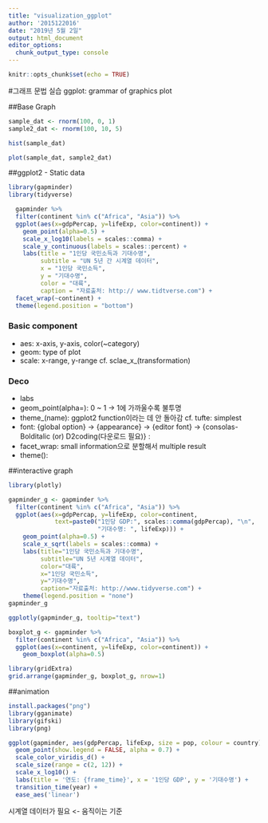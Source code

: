 ---
title: "visualization_ggplot"
author: '2015122016'
date: "2019년 5월 2일"
output: html_document
editor_options: 
  chunk_output_type: console
---

```{r setup, include=FALSE}
knitr::opts_chunk$set(echo = TRUE)
```
#그래프 문법 실습
ggplot: grammar of graphics plot

##Base Graph
```{r Base Graph}
sample_dat <- rnorm(100, 0, 1)
sample2_dat <- rnorm(100, 10, 5)

hist(sample_dat)

plot(sample_dat, sample2_dat)
```

##ggplot2 - Static data
```{r ggplot2 - Static data}
library(gapminder)
library(tidyverse)

  gapminder %>%
  filter(continent %in% c("Africa", "Asia")) %>%
  ggplot(aes(x=gdpPercap, y=lifeExp, color=continent)) +
    geom_point(alpha=0.5) +
    scale_x_log10(labels = scales::comma) +
    scale_y_continuous(labels = scales::percent) +
    labs(title = "1인당 국민소득과 기대수명",
         subtitle = "UN 5년 간 시계열 데이터",
         x = "1인당 국민소득",
         y = "기대수명",
         color = "대륙",
         caption = "자료출처: http:// www.tidtverse.com") +
  facet_wrap(~continent) +
  theme(legend.position = "bottom")

```
### Basic component
- aes: x-axis, y-axis, color(~category)
- geom: type of plot
- scale: x-range, y-range 
         cf. sclae_x_(transformation)

### Deco
- labs
- geom_point(alpha=): 0 ~ 1 -> 1에 가까울수록 불투명
- theme_(name): ggplot2 function이라는 데 안 돌아감
  cf. tufte: simplest  
- font: {global option} -> {appearance} -> {editor font} 
         -> {consolas-Bolditalic (or) D2coding(다운로드 필요)}
      : 
- facet_wrap: small information으로 분할해서 multiple result
- theme(): 

##interactive graph
```{r interactive graph}
library(plotly)

gapminder_g <- gapminder %>% 
  filter(continent %in% c("Africa", "Asia")) %>% 
  ggplot(aes(x=gdpPercap, y=lifeExp, color=continent, 
             text=paste0("1인당 GDP:", scales::comma(gdpPercap), "\n",
                         "기대수명: ", lifeExp))) +
    geom_point(alpha=0.5) +
    scale_x_sqrt(labels = scales::comma) +
    labs(title="1인당 국민소득과 기대수명",
         subtitle="UN 5년 시계열 데이터",
         color="대륙",
         x="1인당 국민소득",
         y="기대수명",
         caption="자료출처: http://www.tidyverse.com") +
    theme(legend.position = "none")
gapminder_g

ggplotly(gapminder_g, tooltip="text")
```

```{r}
boxplot_g <- gapminder %>% 
  filter(continent %in% c("Africa", "Asia")) %>% 
  ggplot(aes(x=continent, y=lifeExp, color=continent)) +
    geom_boxplot(alpha=0.5)

library(gridExtra)
grid.arrange(gapminder_g, boxplot_g, nrow=1)
```

##animation
```{r}
install.packages("png")
library(gganimate)
library(gifski)
library(png)

ggplot(gapminder, aes(gdpPercap, lifeExp, size = pop, colour = country)) +
  geom_point(show.legend = FALSE, alpha = 0.7) +
  scale_color_viridis_d() +
  scale_size(range = c(2, 12)) +
  scale_x_log10() +
  labs(title = '연도: {frame_time}', x = '1인당 GDP', y = '기대수명') +
  transition_time(year) +
  ease_aes('linear')
```
시계열 데이터가 필요 <- 움직이는 기준





